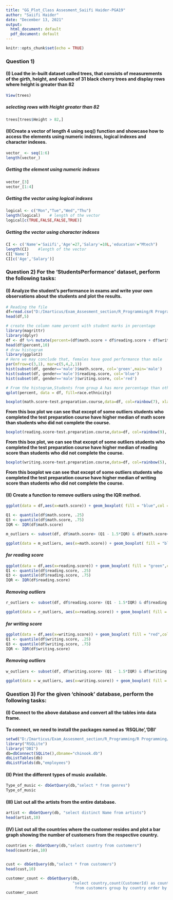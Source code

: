 ---
title: "GG_Plot_Class Assesment_Saiifi Haider-PGA19"
author: "Saiifi Haider"
date: "December 13, 2021"
output:
  html_document: default
  pdf_document: default
---

```{r setup, include=FALSE}
knitr::opts_chunk$set(echo = TRUE)
```

### Question 1) 
#### (I) Load the in-built dataset called trees, that consists of measurements of the girth, height, and volume of 31 black cherry trees and display rows where height is greater than 82
```{r}
View(trees)
```
##### selecting rows with Height greater than 82
```{r}
trees[trees$Height > 82,]
```

#### (II)Create a vector of length 4 using seq() function and showcase how to access the elements using numeric indexes, logical indexes and character indexes.


```{r}
vector_ <- seq(1:6)
length(vector_)
```
##### Getting the element using numeric indexes
```{r}
vector_[3]
vector_[1:4]
```
##### Getting the vector using logical indexes
```{r}
logical <- c("Mon","Tue","Wed","Thu")
length(logical)    # length of the vector
logical[c(TRUE,FALSE,FALSE,TRUE)]
```

##### Getting the vector using character indexes
```{r}
CI <- c('Name'='Saiifi','Age'=27,'Salary'=10L,'education'="Mtech")
length(CI)    #length of the vector
CI['Name']
CI[c('Age','Salary')]
```


### Question 2) For the ‘StudentsPerformance’ dataset, perform the following tasks:

#### (I) Analyze the student’s performance in exams and write your own observations about the students and plot the results.

```{r}
# Reading the file 
df=read.csv("D:/Imarticus/Exam_Assesment_section/R_Programming/R Programming/Dataset/StudentsPerformance.csv")
head(df,5)
```
```{r}
# create the column name percent with student marks in percentage
library(magrittr)
library(dplyr)
df <- df %>% mutate(percent=(df$math.score + df$reading.score + df$writing.score)/3)
head(df$percent,10)
# draw histogram 
library(ggplot2)
# Here we may conclude that, females have good performance than male
par(mfrow=c(3,1), mar=c(5,4,2,1))
hist(subset(df, gender=='male')$math.score, col='green',main='male')
hist(subset(df, gender=='male')$reading.score, col='blue')
hist(subset(df, gender=='male')$writing.score, col='red')
```
```{r}
# From the histogram,Students from group A has more percentage than other groups
qplot(percent, data = df, fill=race.ethnicity)
```

```{r}
boxplot(math.score~test.preparation.course,data=df, col=rainbow(7), xlab="Test Preparation Course", ylab="Math Score")
```

**From this box plot we can see that except of some outliers students who completed the test preparation course have higher median of math score than students who did not complete the course.**

```{r}
boxplot(reading.score~test.preparation.course,data=df, col=rainbow(9), xlab="Test Preparation Course", ylab="Reading Score")
```

**From this box plot, we can see that except of some outliers students who completed the test preparation course have higher median of reading score than students who did not complete the course.**

```{r}
boxplot(writing.score~test.preparation.course,data=df, col=rainbow(5), xlab="Test Preparation Course", ylab="Writing Score")
```

**From this boxplot we can see that except of some outliers students who completed the test preparation course have higher median of writing score than students who did not complete the course.**


#### (II) Create a function to remove outliers using the IQR method.
```{r}
ggplot(data = df,aes(x=math.score)) + geom_boxplot( fill = "blue",col = "red")

Q1 <- quantile(df$math.score, .25)
Q3 <- quantile(df$math.score, .75)
IQR <- IQR(df$math.score)
```

```{r}
m_outliers <- subset(df, df$math.score> (Q1 - 1.5*IQR) & df$math.score< (Q3 + 1.5*IQR))

ggplot(data = m_outliers, aes(x=math.score)) + geom_boxplot( fill = "blue",col = "red") #we remove the outliers
```
#### _for reading score_
```{r}
ggplot(data = df,aes(x=reading.score)) + geom_boxplot( fill = "green",col = "red")
Q1 <- quantile(df$reading.score, .25)
Q3 <- quantile(df$reading.score, .75)
IQR <- IQR(df$reading.score)
```

#### _Removing outliers_

```{r}
r_outliers <- subset(df, df$reading.score> (Q1 - 1.5*IQR) & df$reading.score< (Q3 + 1.5*IQR))

ggplot(data = r_outliers, aes(x=reading.score)) + geom_boxplot( fill = "green",col = "red")
```

#### _for writing score_

```{r}
ggplot(data = df,aes(x=writing.score)) + geom_boxplot( fill = "red",col = "blue")
Q1 <- quantile(df$writing.score, .25)
Q3 <- quantile(df$writing.score, .75)
IQR <- IQR(df$writing.score)
```


#### _Removing outliers_
```{r}
w_outliers <- subset(df, df$writing.score> (Q1 - 1.5*IQR) & df$writing.score< (Q3 + 1.5*IQR))

ggplot(data = w_outliers, aes(x=writing.score)) + geom_boxplot( fill = "red",col = "blue")
```



### Question 3) For the given ‘chinook’ database, perform the following tasks:

#### (I) Connect to the above database and convert all the tables into data frame.

**To connect, we need to install the packages named as 'RSQLite','DBI'**

```{r}
setwd("D:/Imarticus/Exam_Assesment_section/R_Programming/R Programming/Dataset")
library("RSQLite")
library("DBI")
db=dbConnect(SQLite(),dbname="chinook.db")
dbListTables(db)
dbListFields(db,"employees")
```

#### (II)  Print the different types of music available.

```{r}
Type_of_music <- dbGetQuery(db,"select * from genres")
Type_of_music 
```

#### (III) List out all the artists from the entire database.

```{r}
artist <- dbGetQuery(db, "select distinct Name from artists")
head(artist,10)
```

#### (IV)  List out all the countries where the customer resides and plot a bar graph showing the number of customers from the respective country.

```{r}
countries <- dbGetQuery(db,"select country from customers")
head(countries,10)


cust <- dbGetQuery(db,"select * from customers")
head(cust,10)

customer_count <- dbGetQuery(db,
                             "select country,count(CustomerId) as count_of_customers 
                              from customers group by country order by count_of_customers desc")
customer_count
```



